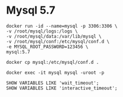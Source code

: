 # Mysql 5.7

``` shell
docker run -id --name=mysql -p 3306:3306 \
-v /root/mysql/logs:/logs \
-v /root/mysql/data:/var/lib/mysql \
-v /root/mysql/conf:/etc/mysql/conf.d \
-e MYSQL_ROOT_PASSWORD=123456 \
mysql:5.7

docker cp mysql:/etc/mysql/conf.d .
```

``` shell
docker exec -it mysql mysql -uroot -p
```

``` shell
SHOW VARIABLES LIKE 'wait_timeout';
SHOW VARIABLES LIKE 'interactive_timeout';
```